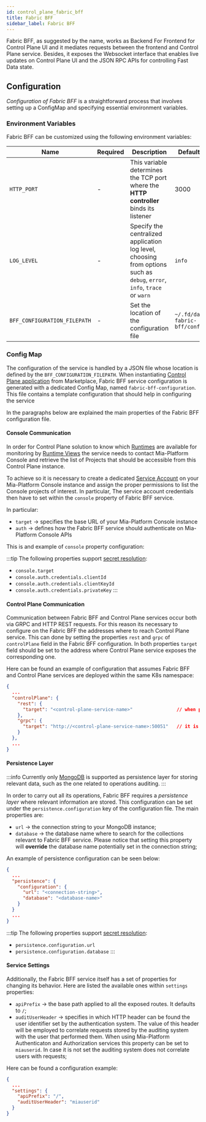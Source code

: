 ```yaml
---
id: control_plane_fabric_bff
title: Fabric BFF
sidebar_label: Fabric BFF
---
```



Fabric BFF, as suggested by the name, works as Backend For Frontend for Control Plane UI and it mediates requests between the frontend and Control Plane service.
Besides, it exposes the Websocket interface that enables live updates on Control Plane UI and the JSON RPC APIs for controlling Fast Data state.

## Configuration

_Configuration of Fabric BFF_ is a straightforward process that involves setting up a ConfigMap and specifying essential environment variables.

### Environment Variables

Fabric BFF can be customized using the following environment variables:

| Name                         | Required | Description                                                                                                              | Default Value                       |
|------------------------------|----------|--------------------------------------------------------------------------------------------------------------------------|-------------------------------------|
| `HTTP_PORT`                  | -        | This variable determines the TCP port where the  **HTTP controller** binds its listener                                  | 3000                                |
| `LOG_LEVEL`                  | -        | Specify the centralized application log level, choosing from options such as `debug`, `error`, `info`, `trace` or `warn` | `info`                              |
| `BFF_CONFIGURATION_FILEPATH` | -        | Set the location of the configuration file                                                                               | `~/.fd/data-fabric-bff/config.json` |

### Config Map

The configuration of the service is handled by a JSON file whose location is defined by the `BFF_CONFIGURATION_FILEPATH`. When instantiating
 [Control Plane application](/runtime_suite_applications/fast-data-control-plane/10_overview.md) from Marketplace, Fabric BFF service configuration is generated with
a dedicated Config Map, named `fabric-bff-configuration`. This file contains a template configuration that should help in configuring the service

<SchemaViewer schema={FabricBFFSchema} />

In the paragraphs below are explained the main properties of the Fabric BFF configuration file.

#### Console Communication

In order for Control Plane solution to know which [Runtimes](/fast_data/runtime_management/overview.mdx#runtime) are available for monitoring by
[Runtime Views](/fast_data/runtime_management/overview.mdx#runtime-view) the service needs to contact Mia-Platform Console and retrieve the list of Projects that should be accessible from this Control Plane instance.

To achieve so it is necessary to create a dedicated [Service Account](/development_suite/identity-and-access-management/manage-service-accounts.md) on your Mia-Platform Console instance and
assign the proper permissions to list the Console projects of interest. In particular, The service account credentials then have to set within the `console` property of Fabric BFF service.

In particular:

- `target` &rarr; specifies the base URL of your Mia-Platform Console instance
- `auth` &rarr; defines how the Fabric BFF service should authenticate on Mia-Platform Console APIs

This is and example of `console` property configuration:

<FabricBFFCredentialsViewer />

:::tip
The following properties support [secret resolution](/fast_data/configuration/secrets_resolution.md):
- `console.target`
- `console.auth.credentials.clientId`
- `console.auth.credentials.clientKeyId`
- `console.auth.credentials.privateKey`
:::

#### Control Plane Communication

Communication between Fabric BFF and Control Plane services occur both via GRPC and HTTP REST requests. For this reason its necessary to
configure on the Fabric BFF the addresses where to reach Control Plane service. This can done by setting the properties `rest` and `grpc` of `controlPlane` field in the Fabric BFF configuration.
In both properties `target` field should be set to the address where Control Plane service exposes the corresponding one.

Here can be found an example of configuration that assumes Fabric BFF and Control Plane services are deployed within the same K8s namespace:

```json
{
  ...
  "controlPlane": {
    "rest": {
      "target": "<control-plane-service-name>"                // when protocol is http, it is not necessary specifying it. When port is not specified, it is assumed the 80 is employed
    },
    "grpc": {
      "target": "http://<control-plane-service-name>:50051"   // it is important to notice that GRPC connection use a different port from the REST target
    }
  },
  ...
}
```

#### Persistence Layer

:::info
Currently only [MongoDB](https://mongodb.com/) is supported as persistence layer for storing relevant data, such as the one related to operations auditing.
:::

In order to carry out all its operations, Fabric BFF requires a _persistence layer_ where relevant information are stored. This configuration can be set under
the `persistence.configuration` key of the configuration file. The main properties are:

- `url` &rarr; the connection string to your MongoDB instance;
- `database` &rarr; the database name where to search for the  collections relevant to Fabric BFF service. Please notice that setting this property will **override** the database
name potentially set in the connection string;

An example of persistence configuration can be seen below:

```json
{
  ...
  "persistence": {
    "configuration": {
      "url": "<connection-string>",
      "database": "<database-name>"
    }
  }
  ...
}
```

:::tip
The following properties support [secret resolution](/fast_data/configuration/secrets_resolution.md):
- `persistence.configuration.url`
- `persistence.configuration.database`
:::

#### Service Settings

Additionally, the Fabric BFF service itself has a set of properties for changing its behavior. Here are listed the available ones within `settings` properties:

- `apiPrefix` &rarr; the base path applied to all the exposed routes. It defaults to `/`;
- `auditUserHeader` &rarr; specifies in which HTTP header can be found the user identifier set by the authentication system. The value of this header will be employed to correlate requests stored by
    the auditing system with the user that performed them. When using Mia-Platform Authenticaton and Authorization services this property can be set to `miauserid`.
    In case it is not set the auditing system does not correlate users with requests;

Here can be found a configuration example:

```json
{
  ...
  "settings": {
    "apiPrefix": "/",
    "auditUserHeader": "miauserid"
  }
}
```
